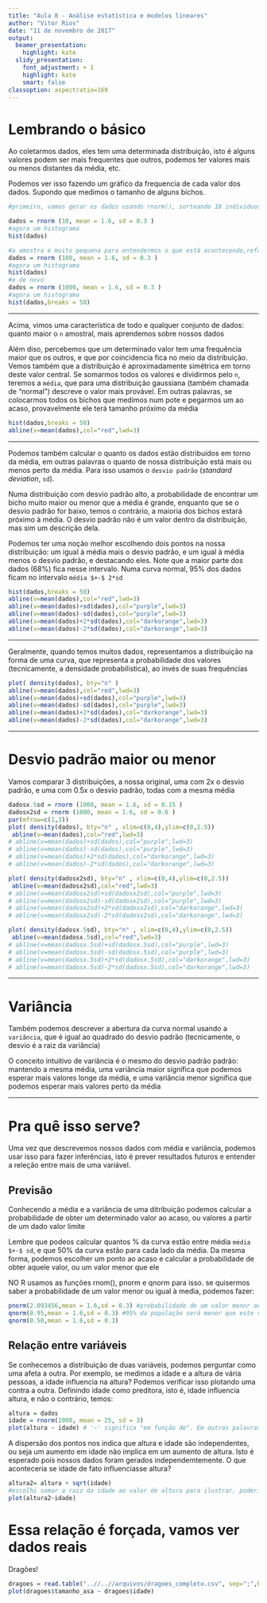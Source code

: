 ```yaml
---
title: "Aula 8 - Análise estatística e modelos lineares"
author: "Vitor Rios"
date: "11 de novembro de 2017"
output:
  beamer_presentation:
    highlight: kate
  slidy_presentation:
    font_adjustment: + 1
    highlight: kate
    smart: false
classoption: aspectratio=169
---
```

# Lembrando o básico
Ao coletarmos dados, eles tem uma determinada distribuição, isto é alguns valores podem ser mais frequentes que outros, podemos ter valores mais ou menos distantes da média, etc.

Podemos ver isso fazendo um gráfico da frequencia de cada valor dos dados. Supondo que medimos o tamanho de alguns bichos.
```r
#primeiro, vamos gerar os dados usando rnorm(), sorteando 10 individuos de uma distribuição normal com média 1.6 e desvio padrão 0.3

dados = rnorm (10, mean = 1.6, sd = 0.3 )
#agora um histograma
hist(dados)

#a amostra é muito pequena para entendermos o que está acontecendo,refazendo os dados com uma amostra maior
dados = rnorm (100, mean = 1.6, sd = 0.3 )
#agora um histograma
hist(dados)
#e de novo
dados = rnorm (1000, mean = 1.6, sd = 0.3 )
#agora um histograma
hist(dados,breaks = 50)
```

***
Acima, vimos uma característica de todo e qualquer conjunto de dados: quanto maior o `n` amostral, mais aprendemos sobre nossos dados

Além diso, percebemos que um determinado valor tem uma frequência maior que os outros, e que por coincidencia fica no meio da distribuição. Vemos também que a distribuição é aproximadamente simétrica em torno deste valor central. Se somarmos todos os valores e dividirmos pelo `n`, teremos a `média`, que para uma distribuição gaussiana (também chamada de "normal") descreve o valor mais provável. Em outras palavras, se colocarmos todos os bichos que medimos num pote e pegarmos um ao acaso, provavelmente ele terá tamanho próximo da média

```r
hist(dados,breaks = 50)
abline(v=mean(dados),col="red",lwd=3)
```

***
Podemos também calcular o quanto os dados estão distribuídos em torno da média, em outras palavras o quanto de nossa distribuição está mais ou menos perto da média. Para isso usamos o `desvio padrão` (_standard deviation_, `sd`). 

Numa distribuição com desvio padrão alto, a probabilidade de encontrar um bicho muito maior ou menor que a média é grande, enquanto que se o desvio padrão for baixo, temos o contrário, a maioria dos bichos estará próximo à média. O desvio padrão não é um valor dentro da distribuição, mas sim um descrição dela.

Podemos ter uma noção melhor escolhendo dois pontos na nossa distribuição: um igual à média mais o desvio padrão, e um igual à média menos o desvio padrão, e destacando eles. Note que a maior parte dos dados (68%) fica nesse intervalo. Numa curva normal, 95% dos dados ficam no intervalo `média $+-$ 2*sd`
```r
hist(dados,breaks = 50)
abline(v=mean(dados),col="red",lwd=3)
abline(v=mean(dados)+sd(dados),col="purple",lwd=3)
abline(v=mean(dados)-sd(dados),col="purple",lwd=3)
abline(v=mean(dados)+2*sd(dados),col="darkorange",lwd=3)
abline(v=mean(dados)-2*sd(dados),col="darkorange",lwd=3)
```
***
Geralmente, quando temos muitos dados, representamos a distribuição na forma de uma curva, que representa a probabilidade dos valores (tecnicamente, a densidade probabilistica), ao invés de suas frequências
```r
plot( density(dados), bty="n" )
abline(v=mean(dados),col="red",lwd=3)
abline(v=mean(dados)+sd(dados),col="purple",lwd=3)
abline(v=mean(dados)-sd(dados),col="purple",lwd=3)
abline(v=mean(dados)+2*sd(dados),col="darkorange",lwd=3)
abline(v=mean(dados)-2*sd(dados),col="darkorange",lwd=3)

```

*** 
# Desvio padrão maior ou menor
Vamos comparar 3 distribuições, a nossa original,  uma com 2x o desvio padrão, e uma com 0.5x o desvio padrão, todas com a mesma média
```r
dadosx.5sd = rnorm (1000, mean = 1.6, sd = 0.15 )
dadosx2sd = rnorm (1000, mean = 1.6, sd = 0.6 )
par(mfrow=c(1,3))
plot( density(dados), bty="n" , xlim=c(0,4),ylim=c(0,2.5))
 abline(v=mean(dados),col="red",lwd=3)
# abline(v=mean(dados)+sd(dados),col="purple",lwd=3)
# abline(v=mean(dados)-sd(dados),col="purple",lwd=3)
# abline(v=mean(dados)+2*sd(dados),col="darkorange",lwd=3)
# abline(v=mean(dados)-2*sd(dados),col="darkorange",lwd=3)

plot( density(dadosx2sd), bty="n" , xlim=c(0,4),ylim=c(0,2.5))
 abline(v=mean(dadosx2sd),col="red",lwd=3)
# abline(v=mean(dadosx2sd)+sd(dadosx2sd),col="purple",lwd=3)
# abline(v=mean(dadosx2sd)-sd(dadosx2sd),col="purple",lwd=3)
# abline(v=mean(dadosx2sd)+2*sd(dadosx2sd),col="darkorange",lwd=3)
# abline(v=mean(dadosx2sd)-2*sd(dadosx2sd),col="darkorange",lwd=3)

plot( density(dadosx.5sd), bty="n" , xlim=c(0,4),ylim=c(0,2.5))
 abline(v=mean(dadosx.5sd),col="red",lwd=3)
# abline(v=mean(dadosx.5sd)+sd(dadosx.5sd),col="purple",lwd=3)
# abline(v=mean(dadosx.5sd)-sd(dadosx.5sd),col="purple",lwd=3)
# abline(v=mean(dadosx.5sd)+2*sd(dadosx.5sd),col="darkorange",lwd=3)
# abline(v=mean(dadosx.5sd)-2*sd(dadosx.5sd),col="darkorange",lwd=3)

```

***
# Variância
Também podemos descrever a abertura da curva normal usando a `variância`, que é igual ao quadrado do desvio padrão (tecnicamente, o desvio é a raiz da variância)

O conceito intuitivo de variância é o mesmo do desvio padrão padrão: mantendo a mesma média, uma variância maior significa que podemos esperar mais valores longe da média, e uma variância menor significa que podemos esperar mais valores perto da média

***
# Pra quê isso serve?
Uma vez que descrevemos nossos dados com média e variância, podemos usar isso para fazer inferências, isto é prever resultados futuros e entender a releção entre mais de uma variável.

## Previsão
Conhecendo a média e a variância de uma ditribuição podemos calcular a probabilidade de obter um determinado valor ao acaso, ou valores a partir de um dado valor limite

Lembre que podeos calcular quantos % da curva estão  entre média `média $+-$ sd`, e que 50% da curva estão para cada lado da média. Da mesma forma, podemos escolher um ponto ao acaso e calcular a probabilidade de obter aquele valor, ou um valor menor que ele

NO R usamos as funções rnom(), pnorm e qnorm para isso. se quisermos saber a probabilidade de um valor menor ou igual à media, podemos fazer:
```r
pnorm(2.093456,mean = 1.6,sd = 0.3) #probabilidade de um valor menor ou igual a 2.093456
qnorm(0.95,mean = 1.6,sd = 0.3) #95% da população será menor que este valor
qnorm(0.50,mean = 1.6,sd = 0.3)

```


## Relação entre variáveis

Se conhecemos a distribuição de duas variáveis, podemos perguntar como uma afeta a outra. Por exemplo, se medimos a idade e a altura de vária pessoas, a idade influencia na altura? Podemos verificar isso plotando uma contra a outra. Definindo idade como preditora, isto é, idade influencia altura, e não o contrário, temos:

```r
altura = dados
idade = rnorm(1000, mean = 25, sd = 3)
plot(altura ~ idade) # '~' significa "em função de". Em outras palavras, altura é a variável respota, e idade a preditora
```

A dispersão dos pontos nos indica que altura e idade são independentes, ou seja um aumento em idade não implica em um aumento de altura. Isto é esperado pois nossos dados foram gerados independemtemente. O que aconteceria se idade de fato influenciasse altura?

```r
altura2= altura + sqrt(idade)
#escolhi somar a raiz da idade ao valor de altura para ilustrar, poderia ter escolhido qualquer relação
plot(altura2~idade)
```

# Essa relação é forçada, vamos ver dados reais
Dragões!
```r
dragoes = read.table("..//..//arquivos/dragoes_completo.csv", sep=";",header = T)
plot(dragoes$tamanho_asa ~ dragoes$idade)
```

